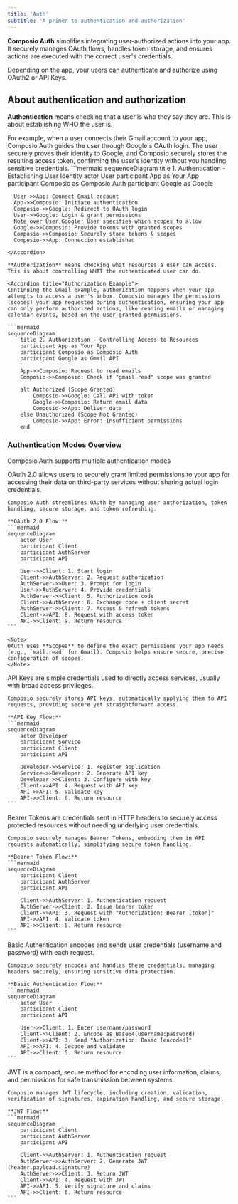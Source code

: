 ```yaml
---
title: 'Auth'
subtitle: 'A primer to authentication and authorization'
---
```

**Composio Auth** simplifies integrating user-authorized actions into your app. It securely manages OAuth flows, handles token storage, and ensures actions are executed with the correct user's credentials.

Depending on the app, your users can authenticate and authorize using OAuth2 or API Keys.

## About authentication and authorization

**Authentication** means checking that a user is who they say they are. This is about establishing WHO the user is. 


<Accordion title="Authentication Example">
  For example, when a user connects their Gmail account to your app, Composio Auth guides the user through Google's OAuth login. The user securely proves their identity to Google, and Composio securely stores the resulting access token, confirming the user's identity without you handling sensitive credentials.
  ```mermaid
  sequenceDiagram
      title 1. Authentication - Establishing User Identity
      actor User
      participant App as Your App
      participant Composio as Composio Auth
      participant Google as Google
      
      User->>App: Connect Gmail account
      App->>Composio: Initiate authentication
      Composio->>Google: Redirect to OAuth login
      User->>Google: Login & grant permissions
      Note over User,Google: User specifies which scopes to allow
      Google->>Composio: Provide tokens with granted scopes
      Composio->>Composio: Securely store tokens & scopes
      Composio->>App: Connection established  
  ```
</Accordion>

**Authorization** means checking what resources a user can access. This is about controlling WHAT the authenticated user can do.

<Accordion title="Authorization Example">
  Continuing the Gmail example, authorization happens when your app attempts to access a user's inbox. Composio manages the permissions (scopes) your app requested during authentication, ensuring your app can only perform authorized actions, like reading emails or managing calendar events, based on the user-granted permissions.

  ```mermaid
  sequenceDiagram
      title 2. Authorization - Controlling Access to Resources
      participant App as Your App
      participant Composio as Composio Auth
      participant Google as Gmail API
      
      App->>Composio: Request to read emails
      Composio->>Composio: Check if "gmail.read" scope was granted
      
      alt Authorized (Scope Granted)
          Composio->>Google: Call API with token
          Google->>Composio: Return email data
          Composio->>App: Deliver data
      else Unauthorized (Scope Not Granted)
          Composio->>App: Error: Insufficient permissions
      end
  ```
</Accordion>


### Authentication Modes Overview
Composio Auth supports multiple authentication modes

<AccordionGroup>
  <Accordion title="OAuth 2.0">
    OAuth 2.0 allows users to securely grant limited permissions to your app for accessing their data on third-party services without sharing actual login credentials.

    Composio Auth streamlines OAuth by managing user authorization, token handling, secure storage, and token refreshing.

    **OAuth 2.0 Flow:**
    ```mermaid
    sequenceDiagram
        actor User
        participant Client
        participant AuthServer
        participant API
        
        User->>Client: 1. Start login
        Client->>AuthServer: 2. Request authorization
        AuthServer->>User: 3. Prompt for login
        User->>AuthServer: 4. Provide credentials
        AuthServer->>Client: 5. Authorization code
        Client->>AuthServer: 6. Exchange code + client secret
        AuthServer->>Client: 7. Access & refresh tokens
        Client->>API: 8. Request with access token
        API->>Client: 9. Return resource
    ```

    <Note>
    OAuth uses **Scopes** to define the exact permissions your app needs (e.g., `mail.read` for Gmail). Composio helps ensure secure, precise configuration of scopes.
    </Note>
  </Accordion>

  <Accordion title="API Key">
    API Keys are simple credentials used to directly access services, usually with broad access privileges.

    Composio securely stores API keys, automatically applying them to API requests, providing secure yet straightforward access.

    **API Key Flow:**
    ```mermaid
    sequenceDiagram
        actor Developer
        participant Service
        participant Client
        participant API
        
        Developer->>Service: 1. Register application
        Service->>Developer: 2. Generate API key
        Developer->>Client: 3. Configure with key
        Client->>API: 4. Request with API key
        API->>API: 5. Validate key
        API->>Client: 6. Return resource
    ```
  </Accordion>

  <Accordion title="Bearer Token">
    Bearer Tokens are credentials sent in HTTP headers to securely access protected resources without needing underlying user credentials.

    Composio securely manages Bearer Tokens, embedding them in API requests automatically, simplifying secure token handling.

    **Bearer Token Flow:**
    ```mermaid
    sequenceDiagram
        participant Client
        participant AuthServer
        participant API
        
        Client->>AuthServer: 1. Authentication request
        AuthServer->>Client: 2. Issue bearer token
        Client->>API: 3. Request with "Authorization: Bearer [token]"
        API->>API: 4. Validate token
        API->>Client: 5. Return resource
    ```
  </Accordion>

  <Accordion title="Basic Authentication">
    Basic Authentication encodes and sends user credentials (username and password) with each request.

    Composio securely encodes and handles these credentials, managing headers securely, ensuring sensitive data protection.

    **Basic Authentication Flow:**
    ```mermaid
    sequenceDiagram
        actor User
        participant Client
        participant API
        
        User->>Client: 1. Enter username/password
        Client->>Client: 2. Encode as Base64(username:password)
        Client->>API: 3. Send "Authorization: Basic [encoded]"
        API->>API: 4. Decode and validate
        API->>Client: 5. Return resource
    ```
  </Accordion>

  <Accordion title="JSON Web Token (JWT)">
    JWT is a compact, secure method for encoding user information, claims, and permissions for safe transmission between systems.

    Composio manages JWT lifecycle, including creation, validation, verification of signatures, expiration handling, and secure storage.

    **JWT Flow:**
    ```mermaid
    sequenceDiagram
        participant Client
        participant AuthServer
        participant API
        
        Client->>AuthServer: 1. Authentication request
        AuthServer->>AuthServer: 2. Generate JWT (header.payload.signature)
        AuthServer->>Client: 3. Return JWT
        Client->>API: 4. Request with JWT
        API->>API: 5. Verify signature and claims
        API->>Client: 6. Return resource
    ```
  </Accordion>
</AccordionGroup>